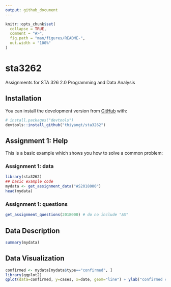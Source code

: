 ```yaml
---
output: github_document
---
```


<!-- README.md is generated from README.Rmd. Please edit that file -->

```r
knitr::opts_chunk$set(
  collapse = TRUE,
  comment = "#>",
  fig.path = "man/figures/README-",
  out.width = "100%"
)
```

# sta3262

<!-- badges: start -->
<!-- badges: end -->

Assignments for STA 326 2.0 Programming and Data Analysis

## Installation

You can install the development version from [GitHub](https://github.com/) with:

``` r
# install.packages("devtools")
devtools::install_github("thiyangt/sta3262")
```

## Assignment 1: Help

This is a basic example which shows you how to solve a common problem:

### Assignment 1: data

```r
library(sta3262)
## basic example code
mydata <- get_assignment_data("AS2018000")
head(mydata)
```

### Assignment 1: questions

```r
get_assignment_questions(2018000) # do no include "AS"

```



## Data Description

```r
summary(mydata)
```

## Data Visualization

```r
confirmed <- mydata[mydata$type=="confirmed", ]
library(ggplot2)
qplot(data=confirmed, y=cases, x=date, geom="line") + ylab("confirmed cases")
```

